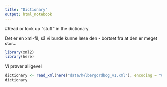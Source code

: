 ```yaml
---
title: "Dictionary"
output: html_notebook
---
```


#Read or look up "stuff" in the dictionary

Det er en xml-fil, så vi burde kunne læse den - bortset fra at den er meget stor...

```r
library(xml2)
library(here)

```

Vi prøver alligevel

```r
dictionary <- read_xml(here("data/holbergordbog_v1.xml"), encoding = "utf8")
dictionary



```


